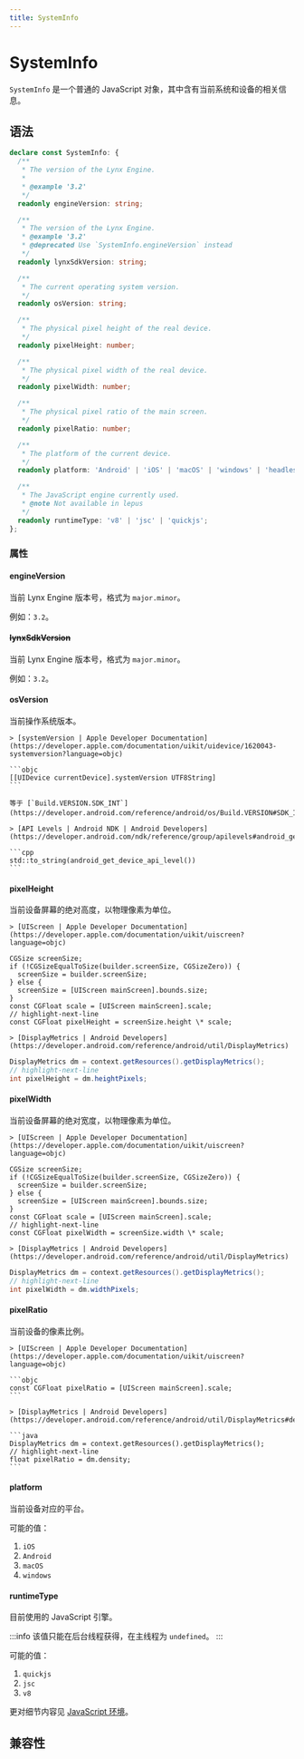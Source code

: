```yaml
---
title: SystemInfo
---
```



# SystemInfo

`SystemInfo` 是一个普通的 JavaScript 对象，其中含有当前系统和设备的相关信息。

## 语法

```ts
declare const SystemInfo: {
  /**
   * The version of the Lynx Engine.
   *
   * @example '3.2'
   */
  readonly engineVersion: string;

  /**
   * The version of the Lynx Engine.
   * @example '3.2'
   * @deprecated Use `SystemInfo.engineVersion` instead
   */
  readonly lynxSdkVersion: string;

  /**
   * The current operating system version.
   */
  readonly osVersion: string;

  /**
   * The physical pixel height of the real device.
   */
  readonly pixelHeight: number;

  /**
   * The physical pixel width of the real device.
   */
  readonly pixelWidth: number;

  /**
   * The physical pixel ratio of the main screen.
   */
  readonly pixelRatio: number;

  /**
   * The platform of the current device.
   */
  readonly platform: 'Android' | 'iOS' | 'macOS' | 'windows' | 'headless';

  /**
   * The JavaScript engine currently used.
   * @note Not available in lepus
   */
  readonly runtimeType: 'v8' | 'jsc' | 'quickjs';
};
```

### 属性

#### engineVersion

当前 Lynx Engine 版本号，格式为 `major.minor`。

例如：`3.2`。

#### ~~lynxSdkVersion~~

当前 Lynx Engine 版本号，格式为 `major.minor`。

例如：`3.2`。

#### osVersion

当前操作系统版本。

<Tabs groupId="os">
  <Tab value="ios" label="iOS" default>

    > [systemVersion | Apple Developer Documentation](https://developer.apple.com/documentation/uikit/uidevice/1620043-systemversion?language=objc)

    ```objc
    [[UIDevice currentDevice].systemVersion UTF8String]
    ```

  </Tab>
  <Tab value="android" label="Android">

    等于 [`Build.VERSION.SDK_INT`](https://developer.android.com/reference/android/os/Build.VERSION#SDK_INT)。

    > [API Levels | Android NDK | Android Developers](https://developer.android.com/ndk/reference/group/apilevels#android_get_device_api_level)

    ```cpp
    std::to_string(android_get_device_api_level())
    ```

  </Tab>
</Tabs>

#### pixelHeight

当前设备屏幕的绝对高度，以物理像素为单位。

<Tabs groupId="os">
  <Tab value="ios" label="iOS" default>

    > [UIScreen | Apple Developer Documentation](https://developer.apple.com/documentation/uikit/uiscreen?language=objc)

```objc
CGSize screenSize;
if (!CGSizeEqualToSize(builder.screenSize, CGSizeZero)) {
  screenSize = builder.screenSize;
} else {
  screenSize = [UIScreen mainScreen].bounds.size;
}
const CGFloat scale = [UIScreen mainScreen].scale;
// highlight-next-line
const CGFloat pixelHeight = screenSize.height \* scale;
```

  </Tab>
  <Tab value="android" label="Android">

    > [DisplayMetrics | Android Developers](https://developer.android.com/reference/android/util/DisplayMetrics)

```java
DisplayMetrics dm = context.getResources().getDisplayMetrics();
// highlight-next-line
int pixelHeight = dm.heightPixels;
```

  </Tab>
</Tabs>

#### pixelWidth

当前设备屏幕的绝对宽度，以物理像素为单位。

<Tabs groupId="os">
  <Tab value="ios" label="iOS" default>

    > [UIScreen | Apple Developer Documentation](https://developer.apple.com/documentation/uikit/uiscreen?language=objc)

```objc
CGSize screenSize;
if (!CGSizeEqualToSize(builder.screenSize, CGSizeZero)) {
  screenSize = builder.screenSize;
} else {
  screenSize = [UIScreen mainScreen].bounds.size;
}
const CGFloat scale = [UIScreen mainScreen].scale;
// highlight-next-line
const CGFloat pixelWidth = screenSize.width \* scale;

```

  </Tab>
  <Tab value="android" label="Android">

    > [DisplayMetrics | Android Developers](https://developer.android.com/reference/android/util/DisplayMetrics)

```java
DisplayMetrics dm = context.getResources().getDisplayMetrics();
// highlight-next-line
int pixelWidth = dm.widthPixels;
```

  </Tab>
</Tabs>

#### pixelRatio

当前设备的像素比例。

<Tabs groupId="os">
  <Tab value="ios" label="iOS" default>

    > [UIScreen | Apple Developer Documentation](https://developer.apple.com/documentation/uikit/uiscreen?language=objc)

    ```objc
    const CGFloat pixelRatio = [UIScreen mainScreen].scale;
    ```

  </Tab>
  <Tab value="android" label="Android">

    > [DisplayMetrics | Android Developers](https://developer.android.com/reference/android/util/DisplayMetrics#density)

    ```java
    DisplayMetrics dm = context.getResources().getDisplayMetrics();
    // highlight-next-line
    float pixelRatio = dm.density;
    ```

  </Tab>
</Tabs>

#### platform

当前设备对应的平台。

可能的值：

1. `iOS`
1. `Android`
1. `macOS`
1. `windows`

#### runtimeType

目前使用的 JavaScript 引擎。

:::info
该值只能在后台线程获得，在主线程为 `undefined`。
:::

可能的值：

1. `quickjs`
1. `jsc`
1. `v8`

更对细节内容见 [JavaScript 环境](/guide/scripting-runtime/index)。

## 兼容性


<LegacyCompatTable metadata="lynx-api/global/SystemInfo" />

